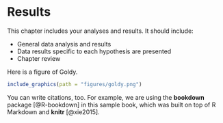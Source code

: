 # Results

This chapter includes your analyses and results. It should include:

- General data analysis and results
- Data results specific to each hypothesis are presented
- Chapter review


Here is a figure of Goldy.

```r
include_graphics(path = "figures/goldy.png")
```

You can write citations, too. For example, we are using the **bookdown** package [@R-bookdown] in this sample book, which was built on top of R Markdown and **knitr** [@xie2015].




\clearpage

<!-- clearpage ends the page, and also dumps out all floats.
 Floats are things like tables and figures. It is useful to inlcude this at the end of each chapter. -->











